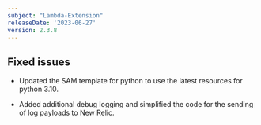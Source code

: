 ```yaml
---
subject: "Lambda-Extension"
releaseDate: '2023-06-27'
version: 2.3.8
---
```


## Fixed issues

* Updated the SAM template for python to use the latest resources for python 3.10.

* Added additional debug logging and simplified the code for the sending of log payloads to New Relic.

